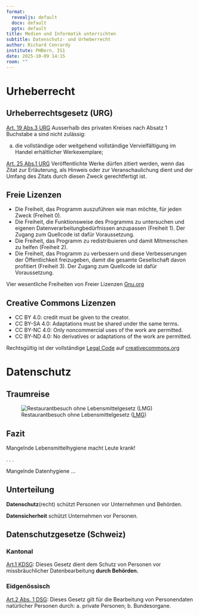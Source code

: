 ```yaml
---
format: 
  revealjs: default
  docx: default
  pptx: default
title: Medien und Informatik unterrichten
subtitle: Datenschutz- und Urheberrecht
author: Richard Conrardy
institute: PHBern, IS1
date: 2025-10-09 14:15
room: ""
---
```


# Urheberrecht

## Urheberrechtsgesetz (URG)

[Art. 19 Abs.3 URG](https://www.fedlex.admin.ch/eli/cc/1993/1798_1798_1798/de) Ausserhalb des privaten Kreises nach Absatz 1 Buchstabe a sind nicht zulässig:

a. die vollständige oder weitgehend vollständige Vervielfältigung im Handel erhältlicher Werkexemplare;

[Art. 25 Abs.1 URG](https://www.fedlex.admin.ch/eli/cc/1993/1798_1798_1798/de) Veröffentlichte Werke dürfen zitiert werden, wenn das Zitat zur Erläuterung, als Hinweis oder zur Veranschaulichung dient und der Umfang des Zitats durch diesen Zweck gerechtfertigt ist.

## Freie Lizenzen {.smaller}

* Die Freiheit, das Programm auszuführen wie man möchte, für jeden Zweck (Freiheit 0).
* Die Freiheit, die Funktionsweise des Programms zu untersuchen und eigenen Datenverarbeitungbedürfnissen anzupassen (Freiheit 1). Der Zugang zum Quellcode ist dafür Voraussetzung.
* Die Freiheit, das Programm zu redistribuieren und damit Mitmenschen zu helfen (Freiheit 2).
* Die Freiheit, das Programm zu verbessern und diese Verbesserungen der Öffentlichkeit freizugeben, damit die gesamte Gesellschaft davon profitiert (Freiheit 3). Der Zugang zum Quellcode ist dafür Voraussetzung.


:::quelle

Vier wesentliche Freiheiten von Freier Lizenzen [Gnu.org](https://www.gnu.org/philosophy/free-sw.en.html#four-freedoms)

:::

## Creative Commons Lizenzen

* CC BY 4.0: credit must be given to the creator.
* CC BY-SA 4.0: Adaptations must be shared under the same terms.
* CC BY-NC 4.0: Only noncommercial uses of the work are permitted.
* CC BY-ND 4.0: No derivatives or adaptations of the work are permitted.

Rechtsgültig ist der vollständige [Legal Code](https://creativecommons.org/licenses/by/4.0/legalcode.en) auf [creativecommons.org](https://creativecommons.org)


# Datenschutz

## Traumreise

![Restaurantbesuch ohne Lebensmittelgesetz ([LMG](https://www.fedlex.admin.ch/eli/cc/2017/62/de))](MI_unterrichten/restaurant.png){#fig-rest}

## Fazit

Mangelnde Lebensmittelhygiene macht Leute krank!

. . .

Mangelnde Datenhygiene ...

## Unterteilung

**Datenschutz**(recht) schützt Personen vor Unternehmen und Behörden.

**Datensicherheit** schützt Unternehmen vor Personen.

## Datenschutzgesetze (Schweiz)

### Kantonal 
[Art.1 KDSG](https://www.belex.sites.be.ch/app/de/texts_of_law/152.04): Dieses Gesetz dient dem Schutz von Personen vor missbräuchlicher Datenbearbeitung **durch Behörden.**

### Eidgenössisch

[Art.2 Abs. 1 DSG](https://www.fedlex.admin.ch/eli/cc/2022/491/de): Dieses Gesetz gilt für die Bearbeitung von Personendaten natürlicher Personen durch: a. private Personen; b. Bundesorgane.
